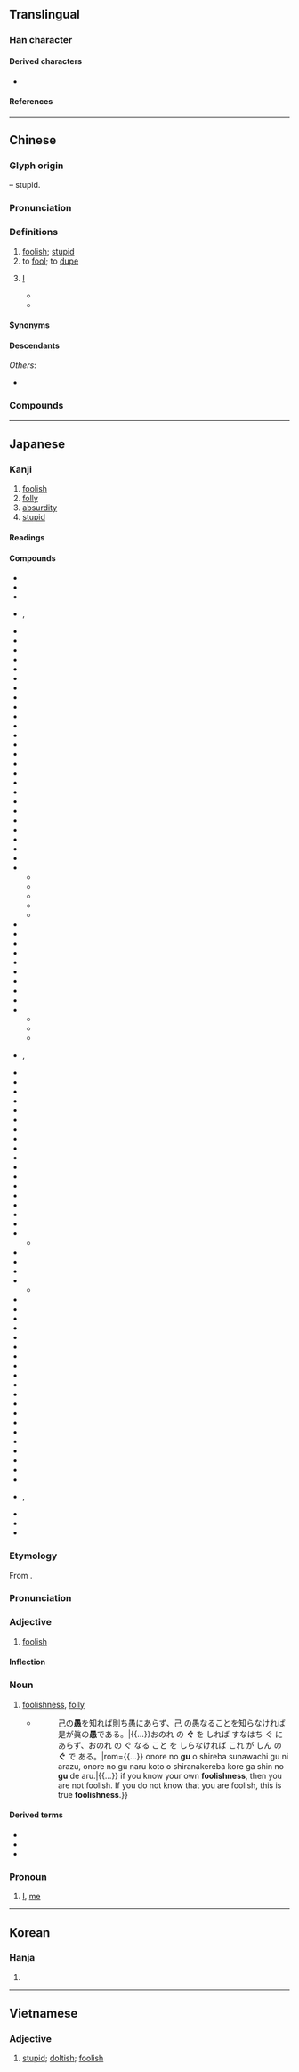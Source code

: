 {{character info}}
==Translingual==

===Han character===
{{Han char|rn=61|rad=心|as=09|sn=13|four=60332|canj=WBP|ids=⿱禺心}}

====Derived characters====
* {{l|mul|[[𠏋]], [[㦙]], [[𦔧]], [[𡪾]], [[𦽳]]}}

====References====
{{Han ref|kx=0395.120|dkj=10946|hdz=42321.070|uh=611A}}

----

==Chinese==
{{zh-forms}}

===Glyph origin===
{{Han etym}}
{{Han compound|禺|心|t2=heart|ls=psc|c1=p|c2=s}} – stupid.

===Pronunciation===
{{zh-pron
|m=yú
|m-s=yu2
|c=jyu4
|c-t=ngui3
|g=
|h=pfs=ngì;gd=ngi2
|j=y1
|mb=ngṳ̄
|md=ngṳ̀/kṳ̀
|md_note=ngṳ̀ - literary; kṳ̀ - vernacular
|mn=xm,qz,jj,tw:gû/zz:gî
|mn-t=ngo5/ngu5
|mn-t_note=ngu5 - Chaoyang
|w=3nyy
|x=y2
|mc=y
|oc=y
|ma=y
|cat=a,v,pron
}}

===Definitions===
{{zh-hanzi}}

# [[foolish]]; [[stupid]]
# to [[fool]]; to [[dupe]]
# {{lb|zh|humble}} [[I]]
#* {{zh-x|^孟-嘗 ^君 曰：「愚 不知 所 謂 也。」|Lord Mengchang said, "'''I''' don't understand what it means."|ref=Shiji}}
#* {{zh-x|愚 以為 宮中 之 事，事無大小，悉 以 咨 之，然後 施行……|'''I''' think they should be consulted on all court affairs, regardless of their sizes, before the court affairs are being put to execution.|CL|ref={{lw|zh|諸葛亮}}, {{lang|zh|《[[s:zh:出師表|出師表]]》}}, 227 CE}}

====Synonyms====
{{zh-dial-syn|我}}

====Descendants====
{{CJKV|||[[우#愚|우]]|ngu}}
''Others'':
* {{desc|bor=1|th|โง่|t=ignorant; stupid; unintelligent}}

===Compounds===
{{zh-der|一得之愚|愚騃|愚呆|愚笨|愚不可及|愚蠢|愚弟|愚鈍|愚而好自用|愚夫|愚婦|愚公移山|愚見|愚陋|愚魯|愚昧|愚蒙|愚民|愚民政策|愚弄|愚懦|愚人|愚人節|愚者|愚頑|愚妄|愚兄|愚意|愚者一得|愚忠|愚拙|大智若愚|上愚|受愚|下愚|大愚不靈|愚迷|愚夯|愚直|愚眉肉眼|愚痴|愚氣|愚氓|愚戇|愚夫愚婦|愚劣|愚公谷|愚公|凡愚|愚孝|愚濫|使貪使愚|愚昧無知|下愚不移|愚懵|大智如愚|愚公之居|懦愚|振警愚頑|憃愚|疏慵愚鈍|肉眼愚晦|賢愚不分|至愚極陋|藏愚|非愚則誣|肉眼愚眉|鄉愚|愚化|愚臣|贛愚|愚贛}}

----

==Japanese==

===Kanji===
{{ja-kanji|rs=心09}}

# [[foolish]]
# [[folly]]
# [[absurdity]]
# [[stupid]]

====Readings====
{{ja-readings
|goon=ぐ
|kanon=ぐ
|kun=おろ-か
}}

====Compounds====
{{der-top3|Compounds}}
* {{ja-r|愚か|おろか}}
* {{ja-r|愚かしい|おろかし.い}}
* {{ja-r|愚%案|ぐ%あん}}
* {{ja-r|愚%闇|ぐ%あん|rom=-}}, {{ja-r|愚%暗|ぐ%あん}}
* {{ja-r|愚%意|ぐ%い}}
* {{ja-r|愚%詠|ぐ%えい}}
* {{ja-r|愚%挙|ぐ%きょ}}
* {{ja-r|愚%兄|ぐ%けい}}
* {{ja-r|愚%計|ぐ%けい}}
* {{ja-r|愚%見|ぐ%けん}}
* {{ja-r|愚%稿|ぐ%こう}}
* {{ja-r|愚%考|ぐ%こう}}
* {{ja-r|愚%行|ぐ%こう}}
* {{ja-r|愚%妻|ぐ%さい}}
* {{ja-r|愚%才|ぐ%さい}}
* {{ja-r|愚%作|ぐ%さく}}
* {{ja-r|愚%策|ぐ%さく}}
* {{ja-r|愚%察|ぐ%さつ}}
* {{ja-r|愚%札|ぐ%さつ}}
* {{ja-r|愚%姉|ぐ%し}}
* {{ja-r|愚%者|ぐ%しゃ}}
* {{ja-r|愚%女|ぐ%じょ}}
* {{ja-r|愚%書|ぐ%しょ}}
* {{ja-r|愚%将|ぐ%しょう}}
* {{ja-r|愚%状|ぐ%じょう}}
* {{ja-r|愚%人|ぐ%じん}}
* {{ja-r|愚%心|ぐ%しん}}
* {{ja-r|愚%臣|ぐ%しん}}
* {{ja-r|愚%身|ぐ%しん}}
* {{ja-r|愚%図|ぐ%ず}}
** {{ja-r|愚%図%愚%図|ぐ%ず%ぐ%ず}}
** {{ja-r|愚%図つく|ぐ%ずつく}}
** {{ja-r|愚%図ら愚%図ら|ぐ%ずらぐ%ずら}}
** {{ja-r|愚%図り|ぐ%ずり}}
** {{ja-r|愚%図る|ぐ%ずる}}
* {{ja-r|愚%推|ぐ%すい}}
* {{ja-r|愚%生|ぐ%せい}}
* {{ja-r|愚%拙|ぐ%せつ}}
* {{ja-r|愚%説|ぐ%せつ}}
* {{ja-r|愚%僧|ぐ%そう}}
* {{ja-r|愚%草|ぐ%そう}}
* {{ja-r|愚%息|ぐ%そく}}
* {{ja-r|愚%存|ぐ%ぞん}}
* {{ja-r|愚%痴る|ぐ%ちる}}
* {{ja-r|愚%痴|ぐ%ち}}
** {{ja-r|愚%痴っぽい|ぐ%ちっぽい}}
** {{ja-r|愚%痴%話|ぐ%ち%ばなし}}
** {{ja-r|愚%痴 無%知|ぐ%ち む%ち}}
* {{ja-r|愚%知|ぐ%ち|rom=-}}, {{ja-r|愚%智|ぐ%ち}}
* {{ja-r|愚%忠|ぐ%ちゅう}}
* {{ja-r|愚%衷|ぐ%ちゅう}}
* {{ja-r|愚%直|ぐ%ちょく}}
* {{ja-r|愚%弟|ぐ%てい}}
* {{ja-r|愚%答|ぐ%とう}}
* {{ja-r|愚%禿|ぐ%とく}}
* {{ja-r|愚%鈍|ぐ%どん}}
* {{ja-r|愚%人|ぐ%にん}}
* {{ja-r|愚%輩|ぐ%はい}}
* {{ja-r|愚%筆|ぐ%ひつ}}
* {{ja-r|愚%夫|ぐ%ふ}}
* {{ja-r|愚%婦|ぐ%ふ}}
* {{ja-r|愚%父|ぐ%ふ}}
* {{ja-r|愚%物|ぐ%ぶつ}}
* {{ja-r|愚%母|ぐ%ぼ}}
* {{ja-r|愚%妹|ぐ%まい}}
* {{ja-r|愚%昧|ぐ%まい}}
* {{ja-r|愚%民|ぐ%みん}}
** {{ja-r|愚%民 政%策|ぐ%みん せい%さく}}
* {{ja-r|愚%命|ぐ%めい}}
* {{ja-r|愚%迷|ぐ%めい}}
* {{ja-r|愚%蒙|ぐ%もう}}
* {{ja-r|愚%問|ぐ%もん}}
** {{ja-r|愚%問 愚%答|ぐ%もん ぐ%とう}}
* {{ja-r|愚%慮|ぐ%りょ}}
* {{ja-r|愚%劣|ぐ%れつ}}
* {{ja-r|愚%連%隊|ぐ%れん%たい}}
* {{ja-r|愚%弄|ぐ%ろう}}
* {{ja-r|愚%老|ぐ%ろう}}
* {{ja-r|愚%陋|ぐ%ろう}}
* {{ja-r|愚%論|ぐ%ろん}}
* {{ja-r|暗%愚|あん%ぐ}}
* {{ja-r|迂%愚|う%ぐ}}
* {{ja-r|下%愚|か%ぐ}}
* {{ja-r|頑%愚|がん%ぐ}}
* {{ja-r|狂%愚|きょう%ぐ}}
* {{ja-r|軽%愚|けい%ぐ}}
* {{ja-r|賢%愚|けん%ぐ}}
* {{ja-r|昏%愚|こん%ぐ}}
* {{ja-r|至%愚|し%ぐ}}
* {{ja-r|衆%愚|しゅう%ぐ}}
* {{ja-r|蠢%愚|しゅん%ぐ}}
* {{ja-r|大%愚|たい%ぐ}}
* {{ja-r|痴%愚|ち%ぐ}}
* {{ja-r|知%愚|ち%ぐ|rom=-}}, {{ja-r|智%愚|ち%ぐ}}
* {{ja-r|万%愚%節|ばん%ぐ%せつ}}
* {{ja-r|凡%愚|ぼん%ぐ}}
* {{ja-r|庸%愚|よう%ぐ}}
{{der-bottom}}

===Etymology===
{{ja-kanjitab|ぐ|yomi=o}}
From {{der|ja|ltc|sort=く'|-}} {{ltc-l|愚}}.

===Pronunciation===
{{ja-pron|ぐ|acc=1|acc2=0}}

===Adjective===
{{ja-adj|infl=na|ぐ}}

# [[foolish]]
#: {{syn|ja|愚か|tr=oroka}}

====Inflection====
{{ja-na|ぐ}}

===Noun===
{{ja-noun|ぐ}}

# [[foolishness]], [[folly]]
#* {{quote-book|ja|year=1900|author={{lj|田中正造}}|title={{lj|亡國に至るを知らざれば之れ即ち亡國の儀に付質問}}|publisher={{lj|青空文庫}}|url=https://www.aozora.gr.jp/cards/000649/files/4892_10243.html}}
#*: {{ja-usex|{{...}}己の'''愚'''を知れば則ち愚にあらず、己 の愚なることを知らなければ是が眞の'''愚'''である。|{{...}}おのれ の '''ぐ''' を しれば すなはち ぐ に あらず、おのれ の ぐ なる こと を しらなければ これ が しん の '''ぐ''' で ある。|rom={{...}} onore no '''gu''' o shireba sunawachi gu ni arazu, onore no gu naru koto o shiranakereba kore ga shin no '''gu''' de aru.|{{...}} if you know your own '''foolishness''', then you are not foolish. If you do not know that you are foolish, this is true '''foolishness'''.}}

====Derived terms====
* {{ja-r|愚にも付かぬ|ぐ に も つかぬ}}
* {{ja-r|愚に返る|ぐ に かえる}}
* {{ja-r|愚の骨頂|ぐ の こっちょう}}

===Pronoun===
{{ja-pos|pronoun|ぐ}}

# {{lb|ja|humble|sort=く'}} [[I]], [[me]]

----

==Korean==

===Hanja===
{{ko-hanja|hangeul=우|eumhun=|rv=u|mr=u|y=wu}}

# {{rfdef|ko|sort=心09}}

----

==Vietnamese==

===Adjective===
{{vi-adj|ngu|sc=Hani|rs=心09}}

# [[stupid]]; [[doltish]]; [[foolish]]